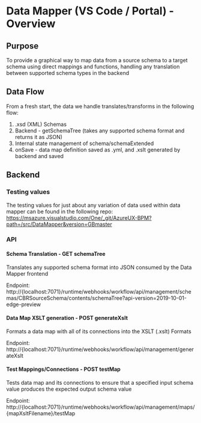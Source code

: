 
<Meta title="Docs/Data Mapper/Overview" />

# Data Mapper (VS Code / Portal) - Overview

## Purpose

To provide a graphical way to map data from a source schema to a target schema using direct mappings and functions, handling any translation between supported schema types in the backend

## Data Flow

From a fresh start, the data we handle translates/transforms in the following flow:

1. .xsd (XML) Schemas
2. Backend - getSchemaTree (takes any supported schema format and returns it as JSON)
3. Internal state management of schema/schemaExtended
4. onSave - data map definition saved as .yml, and .xslt generated by backend and saved

## Backend

### Testing values

The testing values for just about any variation of data used within data mapper can be found in the following repo: https://msazure.visualstudio.com/One/_git/AzureUX-BPM?path=/src/DataMapper&version=GBmaster

### API

#### Schema Translation - GET schemaTree

Translates any supported schema format into JSON consumed by the Data Mapper frontend

Endpoint: http://{localhost:7071}/runtime/webhooks/workflow/api/management/schemas/CBRSourceSchema/contents/schemaTree?api-version=2019-10-01-edge-preview

#### Data Map XSLT generation - POST generateXslt

Formats a data map with all of its connections into the XSLT (.xslt) Formats

Endpoint: http://{localhost:7071}/runtime/webhooks/workflow/api/management/generateXslt

#### Test Mappings/Connections - POST testMap

Tests data map and its connections to ensure that a specified input schema value produces the expected output schema value

Endpoint: http://{localhost:7071}/runtime/webhooks/workflow/api/management/maps/{mapXsltFilename}/testMap
